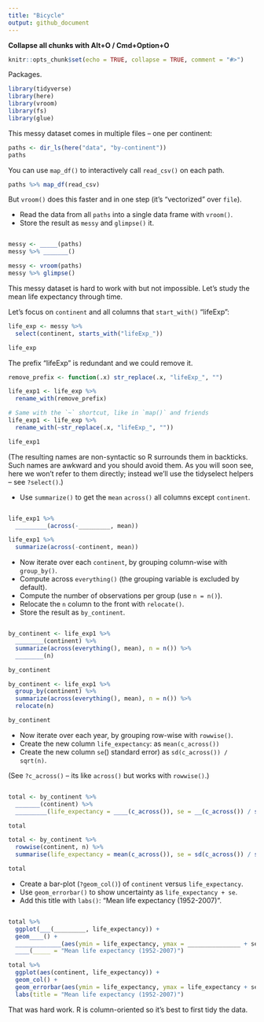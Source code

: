 ```yaml
---
title: "Bicycle"
output: github_document
---
```


**Collapse all chunks with Alt+O / Cmd+Option+O**



```r
knitr::opts_chunk$set(echo = TRUE, collapse = TRUE, comment = "#>")
```

Packages.

```r
library(tidyverse)
library(here)
library(vroom)
library(fs)
library(glue)
```



This messy dataset comes in multiple files -- one per continent:

```r
paths <- dir_ls(here("data", "by-continent"))
paths
```

You can use `map_df()` to interactively call `read_csv()` on each path.

```r
paths %>% map_df(read_csv)
```

But `vroom()` does this faster and in one step (it's "vectorized" over `file`).



* Read the data from all `paths` into a single data frame with `vroom()`.
* Store the result as `messy` and `glimpse()` it.

```r


```

```r
messy <- _____(paths)
messy %>% _______()
```

```r
messy <- vroom(paths)
messy %>% glimpse()
```



This messy dataset is hard to work with but not impossible. Let's study the mean life expectancy through time.

Let's focus on `continent` and all columns that `start_with()` "lifeExp":

```r
life_exp <- messy %>% 
  select(continent, starts_with("lifeExp_"))

life_exp
```

The prefix "lifeExp" is redundant and we could remove it.

```r
remove_prefix <- function(.x) str_replace(.x, "lifeExp_", "")

life_exp1 <- life_exp %>% 
  rename_with(remove_prefix)

# Same with the `~` shortcut, like in `map()` and friends
life_exp1 <- life_exp %>% 
  rename_with(~str_replace(.x, "lifeExp_", ""))

life_exp1
```

(The resulting names are non-syntactic so R surrounds them in backticks. Such names are awkward and you should avoid them. As you will soon see, here we won't refer to them directly; instead we'll use the tidyselect helpers -- see `?select()`.)



* Use `summarize()` to get the `mean` `across()` all columns except `continent`.

```r


```

```r
life_exp1 %>% 
  _________(across(-_________, mean))
```

```r
life_exp1 %>% 
  summarize(across(-continent, mean))
```



* Now iterate over each `continent`, by grouping column-wise with `group_by()`.
* Compute across `everything()` (the grouping variable is excluded by default).
* Compute the number of observations per group (use `n = n()`).
* Relocate the `n` column to the front with `relocate()`.
* Store the result as `by_continent`.

```r






```

```r
by_continent <- life_exp1 %>% 
  ________(continent) %>% 
  summarize(across(everything(), mean), n = n()) %>% 
  ________(n)

by_continent
```

```r
by_continent <- life_exp1 %>% 
  group_by(continent) %>% 
  summarize(across(everything(), mean), n = n()) %>% 
  relocate(n)

by_continent
```



* Now iterate over each year, by grouping row-wise with `rowwise()`.
* Create the new column `life_expectancy`: as `mean(c_across())`
* Create the new column `se`() standard error) as `sd(c_across()) / sqrt(n)`.

(See `?c_across()` -- its like `across()` but works with `rowwise()`.)

```r





```

```r
total <- by_continent %>% 
  _______(continent) %>% 
  _________(life_expectancy = ____(c_across()), se = __(c_across()) / sqrt(_))

total
```

```r
total <- by_continent %>% 
  rowwise(continent, n) %>% 
  summarise(life_expectancy = mean(c_across()), se = sd(c_across()) / sqrt(n))

total
```



* Create a bar-plot (`?geom_col()`) of `continent` versus `life_expectancy`.
* Use `geom_errorbar()` to show uncertainty as `life_expectancy + se`.
* Add this title with `labs()`: "Mean life expectancy (1952-2007)".

```r





```

```r
total %>% 
  ggplot(___(_________, life_expectancy)) +
  geom____() +
  _____________(aes(ymin = life_expectancy, ymax = _______________ + se)) +
  ____(_____ = "Mean life expectancy (1952-2007)")
```

```r
total %>% 
  ggplot(aes(continent, life_expectancy)) +
  geom_col() +
  geom_errorbar(aes(ymin = life_expectancy, ymax = life_expectancy + se)) +
  labs(title = "Mean life expectancy (1952-2007)")
```

That was hard work. R is column-oriented so it's best to first tidy the data.
